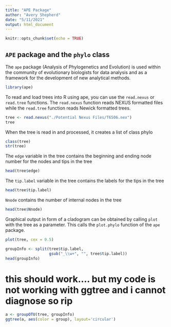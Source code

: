 ```yaml
---
title: "APE Package"
author: "Avery Shepherd"
date: "5/11/2021"
output: html_document
---
```


```r
knitr::opts_chunk$set(echo = TRUE)
```

## <code>APE</code> package and the <code>phylo</code> class
The <code>ape</code> package (Analysis of Phylogenetics and Evolution) is used within the community of evolutionary biologists for data analysis and as a framework for the development of new analytical methods.
```r
library(ape)
```

To read and load trees into R using ape, you can use the <code>read.nexus</code> or <code>read.tree</code> functions. The <code>read.nexus</code> function reads NEXUS formatted files while the <code>read.tree</code> function reads Newick formatted trees.
```r
tree <- read.nexus("./Potential Nexus Files/T6506.nex")
tree
```

When the tree is read in and processed, it creates a list of class phylo
```r
class(tree)
str(tree)
```

The <code>edge</code> variable in the tree contains the beginning and ending node number for the nodes and tips in the tree
```r
head(tree$edge)
```

The <code>tip.label</code> variable in the tree contains  the labels for the tips in the tree
```r
head(tree$tip.label)
```

<code>Nnode</code> contains the number of internal nodes in the tree
```r
head(tree$Nnode)
```

Graphical output in form of a cladogram can be obtained by calling <code>plot</code> with the tree as a parameter. This calls the <code>plot.phylo</code> function of the <code>ape</code> package. 
```r
plot(tree, cex = 0.5)
```



```r
groupInfo <- split(tree$tip.label, 
                   gsub("_\\w+", "", tree$tip.label))
head(groupInfo)
```

# this should work.... but my code is not working with ggtree and i cannot diagnose so rip
```r
a <- groupOTU(tree, groupInfo)
ggtree(a, aes(color = group), layout='circular')
```

```r

```


```r

```




